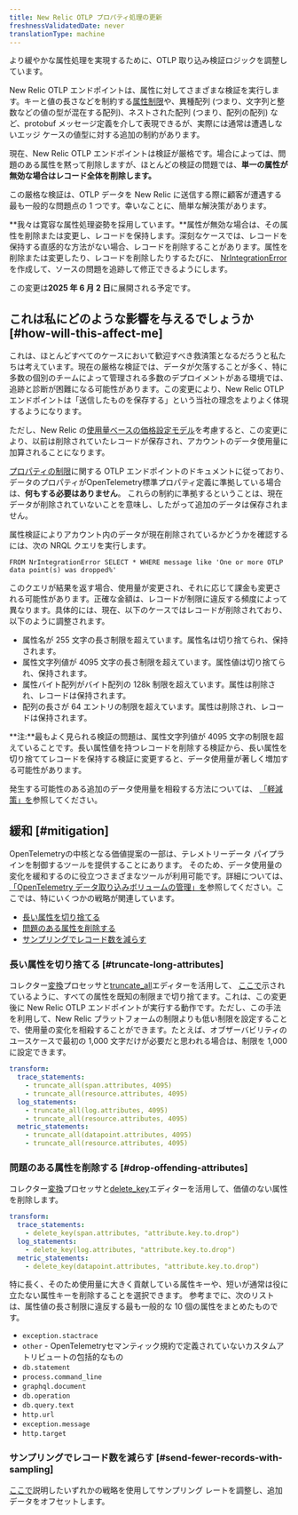 ```yaml
---
title: New Relic OTLP プロパティ処理の更新
freshnessValidatedDate: never
translationType: machine
---
```


より緩やかな属性処理を実現するために、OTLP 取り込み検証ロジックを調整しています。

New Relic OTLP エンドポイントは、属性に対してさまざまな検証を実行します。キーと値の長さなどを制約する[属性制限](/docs/opentelemetry/best-practices/opentelemetry-otlp/#attribute-limits)や、異種配列 (つまり、文字列と整数などの値の型が混在する配列)、ネストされた配列 (つまり、配列の配列) など、protobuf メッセージ定義を介して表現できるが、実際には通常は遭遇しないエッジ ケースの値型に対する追加の制約があります。

現在、New Relic OTLP エンドポイントは検証が厳格です。場合によっては、問題のある属性を黙って削除しますが、ほとんどの検証の問題では、**単一の属性が無効な場合はレコード全体を削除します。**

この厳格な検証は、OTLP データを New Relic に送信する際に顧客が遭遇する最も一般的な問題点の 1 つです。幸いなことに、簡単な解決策があります。

**我々は寛容な属性処理姿勢を採用しています。**属性が無効な場合は、その属性を削除または変更し、レコードを保持します。深刻なケースでは、レコードを保持する直感的な方法がない場合、レコードを削除することがあります。属性を削除または変更したり、レコードを削除したりするたびに、 [NrIntegrationError](https://docs.newrelic.com/docs/data-apis/manage-data/nrintegrationerror/)を作成して、ソースの問題を追跡して修正できるようにします。

この変更は**2025 年 6 月 2 日**に展開される予定です。

## これは私にどのような影響を与えるでしょうか [#how-will-this-affect-me]

これは、ほとんどすべてのケースにおいて歓迎すべき救済策となるだろうと私たちは考えています。現在の厳格な検証では、データが欠落することが多く、特に多数の個別のチームによって管理される多数のデプロイメントがある環境では、追跡と診断が困難になる可能性があります。この変更により、New Relic OTLP エンドポイントは「送信したものを保存する」という当社の理念をよりよく体現するようになります。

ただし、New Relic の[使用量ベースの価格設定モデル](https://newrelic.com/pricing)を考慮すると、この変更により、以前は削除されていたレコードが保存され、アカウントのデータ使用量に加算されることになります。

[プロパティの制限](/docs/opentelemetry/best-practices/opentelemetry-otlp/#attribute-limits)に関する OTLP エンドポイントのドキュメントに従っており、データのプロパティがOpenTelemetry標準プロパティ定義に準拠している場合は、**何もする必要はありません**。 これらの制約に準拠するということは、現在データが削除されていないことを意味し、したがって追加のデータは保存されません。

属性検証によりアカウント内のデータが現在削除されているかどうかを確認するには、次の NRQL クエリを実行します。

```
FROM NrIntegrationError SELECT * WHERE message like 'One or more OTLP data point(s) was dropped%'
```

このクエリが結果を返す場合、使用量が変更され、それに応じて課金も変更される可能性があります。正確な金額は、レコードが制限に違反する頻度によって異なります。具体的には、現在、以下のケースではレコードが削除されており、以下のように調整されます。

* 属性名が 255 文字の長さ制限を超えています。属性名は切り捨てられ、保持されます。
* 属性文字列値が 4095 文字の長さ制限を超えています。属性値は切り捨てられ、保持されます。
* 属性バイト配列がバイト配列の 128k 制限を超えています。属性は削除され、レコードは保持されます。
* 配列の長さが 64 エントリの制限を超えています。属性は削除され、レコードは保持されます。

**注:**最もよく見られる検証の問題は、属性文字列値が 4095 文字の制限を超えていることです。長い属性値を持つレコードを削除する検証から、長い属性を切り捨ててレコードを保持する検証に変更すると、データ使用量が著しく増加する可能性があります。

発生する可能性のある追加のデータ使用量を相殺する方法については、 [「軽減策」を](#mitigation)参照してください。

## 緩和 [#mitigation]

OpenTelemetryの中核となる価値提案の一部は、テレメトリーデータ パイプラインを制御するツールを提供することにあります。 そのため、データ使用量の変化を緩和するのに役立つさまざまなツールが利用可能です。詳細については、 [「OpenTelemetry データ取り込みボリュームの管理」を](/docs/opentelemetry/best-practices/opentelemetry-manage-data-ingest-volume/)参照してください。ここでは、特にいくつかの戦略が関連しています。

* [長い属性を切り捨てる](#truncate-long-attributes)
* [問題のある属性を削除する](#drop-offending-attributes)
* [サンプリングでレコード数を減らす](#send-fewer-records-with-sampling)

### 長い属性を切り捨てる [#truncate-long-attributes]

コレクター[変換](https://github.com/open-telemetry/opentelemetry-collector-contrib/tree/main/processor/transformprocessor)プロセッサと[truncate\_all](https://github.com/open-telemetry/opentelemetry-collector-contrib/tree/main/pkg/ottl/ottlfuncs#truncate_all)エディターを活用して、 [ここで](https://github.com/newrelic/newrelic-opentelemetry-examples/blob/036108c49b20f0e05ca80366a488d60cd02c5e1d/other-examples/collector/nr-config/otel-config.yaml#L14-L24)示されているように、すべての属性を既知の制限まで切り捨てます。これは、この変更後に New Relic OTLP エンドポイントが実行する動作です。ただし、この手法を利用して、New Relic プラットフォームの制限よりも低い制限を設定することで、使用量の変化を相殺することができます。たとえば、オブザーバビリティのユースケースで最初の 1,000 文字だけが必要だと思われる場合は、制限を 1,000 に設定できます。

```yaml
transform:
  trace_statements:
    - truncate_all(span.attributes, 4095)
    - truncate_all(resource.attributes, 4095)
  log_statements:
    - truncate_all(log.attributes, 4095)
    - truncate_all(resource.attributes, 4095)
  metric_statements:
    - truncate_all(datapoint.attributes, 4095)
    - truncate_all(resource.attributes, 4095)
```

### 問題のある属性を削除する [#drop-offending-attributes]

コレクター[変換](https://github.com/open-telemetry/opentelemetry-collector-contrib/tree/main/processor/transformprocessor)プロセッサと[delete\_key](https://github.com/open-telemetry/opentelemetry-collector-contrib/tree/main/pkg/ottl/ottlfuncs#delete_key)エディターを活用して、価値のない属性を削除します。

```yaml
transform:
  trace_statements:
    - delete_key(span.attributes, "attribute.key.to.drop")
  log_statements:
    - delete_key(log.attributes, "attribute.key.to.drop")
  metric_statements:
    - delete_key(datapoint.attributes, "attribute.key.to.drop")
```

特に長く、そのため使用量に大きく貢献している属性キーや、短いが通常は役に立たない属性キーを削除することを選択できます。 参考までに、次のリストは、属性値の長さ制限に違反する最も一般的な 10 個の属性をまとめたものです。

* `exception.stactrace`
* `other` - OpenTelemetryセマンティック規約で定義されていないカスタムアトリビュートの包括的なもの
* `db.statement`
* `process.command_line`
* `graphql.document`
* `db.operation`
* `db.query.text`
* `http.url`
* `exception.message`
* `http.target`

### サンプリングでレコード数を減らす [#send-fewer-records-with-sampling]

[ここで](/docs/opentelemetry/best-practices/opentelemetry-manage-data-ingest-volume/#concept-sampling)説明したいずれかの戦略を使用してサンプリング レートを調整し、追加データをオフセットします。